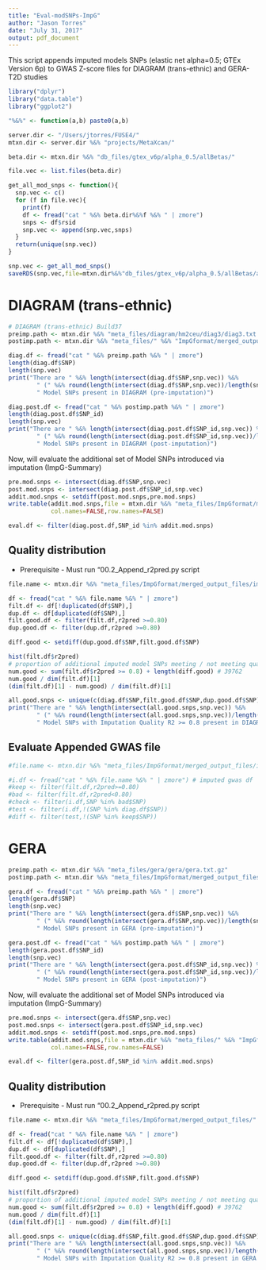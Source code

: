 ```yaml
---
title: "Eval-modSNPs-ImpG"
author: "Jason Torres"
date: "July 31, 2017"
output: pdf_document
---
```


This script appends imputed models SNPs (elastic net alpha=0.5; GTEx Version 6p) to GWAS Z-score files for DIAGRAM (trans-ethnic) and GERA-T2D studies 


```r

library("dplyr")
library("data.table")
library("ggplot2")

"%&%" <- function(a,b) paste0(a,b)

server.dir <- "/Users/jtorres/FUSE4/"
mtxn.dir <- server.dir %&% "projects/MetaXcan/"

beta.dir <- mtxn.dir %&% "db_files/gtex_v6p/alpha_0.5/allBetas/"

```



```r

file.vec <- list.files(beta.dir)

get_all_mod_snps <- function(){
  snp.vec <- c()
  for (f in file.vec){
    print(f)
    df <- fread("cat " %&% beta.dir%&%f %&% " | zmore")
    snps <- df$rsid
    snp.vec <- append(snp.vec,snps)
  }
  return(unique(snp.vec))
}

snp.vec <- get_all_mod_snps()
saveRDS(snp.vec,file=mtxn.dir%&%"db_files/gtex_v6p/alpha_0.5/allBetas/all_tw_modSNPs.RDS")
```


# DIAGRAM (trans-ethnic) 

```r

# DIAGRAM (trans-ethnic) Build37
preimp.path <- mtxn.dir %&% "meta_files/diagram/hm2ceu/diag3/diag3.txt.gz" 
postimp.path <- mtxn.dir %&% "meta_files/" %&% "ImpGformat/merged_output_files/" %&% "impG_DIAGRAM/file/merged.imz.gz"

```



```r

diag.df <- fread("cat " %&% preimp.path %&% " | zmore")
length(diag.df$SNP)
length(snp.vec)
print("There are " %&% length(intersect(diag.df$SNP,snp.vec)) %&% 
        " (" %&% round(length(intersect(diag.df$SNP,snp.vec))/length(snp.vec),3) %&% ")" %&% 
        " Model SNPs present in DIAGRAM (pre-imputation)")
```


```r

diag.post.df <- fread("cat " %&% postimp.path %&% " | zmore")
length(diag.post.df$SNP_id)
length(snp.vec)
print("There are " %&% length(intersect(diag.post.df$SNP_id,snp.vec)) %&% 
        " (" %&% round(length(intersect(diag.post.df$SNP_id,snp.vec))/length(snp.vec),3) %&% ")" %&% 
        " Model SNPs present in DIAGRAM (post-imputation)")
```

Now, will evaluate the additional set of Model SNPs introduced via imputation (ImpG-Summary)

```r

pre.mod.snps <- intersect(diag.df$SNP,snp.vec)
post.mod.snps <- intersect(diag.post.df$SNP_id,snp.vec)
addit.mod.snps <- setdiff(post.mod.snps,pre.mod.snps)
write.table(addit.mod.snps,file = mtxn.dir %&% "meta_files/ImpGformat/merged_output_files/" %&% "impG_DIAGRAM/model-snps-gained_gtexV6p.txt",sep="\t",quote = FALSE, 
            col.names=FALSE,row.names=FALSE)

eval.df <- filter(diag.post.df,SNP_id %in% addit.mod.snps)


```

## Quality distribution 

* Prerequisite - Must run "00.2\_Append_r2pred.py script 

```r

file.name <- mtxn.dir %&% "meta_files/ImpGformat/merged_output_files/impG_DIAGRAM/" %&% "model-snps-gained_gtexV6p_DIAGRAM.txt.gz"

df <- fread("cat " %&% file.name %&% " | zmore")
filt.df <- df[!duplicated(df$SNP),]
dup.df <- df[duplicated(df$SNP),]
filt.good.df <- filter(filt.df,r2pred >=0.80)
dup.good.df <- filter(dup.df,r2pred >=0.80)

diff.good <- setdiff(dup.good.df$SNP,filt.good.df$SNP)

hist(filt.df$r2pred)
# proportion of additional imputed model SNPs meeting / not meeting quality threshold of 0.80 
num.good <- sum(filt.df$r2pred >= 0.8) + length(diff.good) # 39762
num.good / dim(filt.df)[1]
(dim(filt.df)[1] - num.good) / dim(filt.df)[1]

all.good.snps <- unique(c(diag.df$SNP,filt.good.df$SNP,dup.good.df$SNP))
print("There are " %&% length(intersect(all.good.snps,snp.vec)) %&% 
        " (" %&% round(length(intersect(all.good.snps,snp.vec))/length(snp.vec),3) %&% ")" %&% 
        " Model SNPs with Imputation Quality R2 >= 0.8 present in DIAGRAM (post-imputation)")

```

## Evaluate Appended GWAS file 


```r

#file.name <- mtxn.dir %&% "meta_files/ImpGformat/merged_output_files/impG_DIAGRAM/" %&% "gwas_file/diag3.z.impG_0.8.gtexV6p.txt.gz"

#i.df <- fread("cat " %&% file.name %&% " | zmore") # imputed gwas df 
#keep <- filter(filt.df,r2pred>=0.80)
#bad <- filter(filt.df,r2pred<0.80)
#check <- filter(i.df,SNP %in% bad$SNP)
#test <- filter(i.df,!(SNP %in% diag.df$SNP))
#diff <- filter(test,!(SNP %in% keep$SNP))

```



# GERA 

```r

preimp.path <- mtxn.dir %&% "meta_files/gera/gera/gera.txt.gz" 
postimp.path <- mtxn.dir %&% "meta_files/ImpGformat/merged_output_files/impG_GERA/file/merged.imz.gz"

```


```r

gera.df <- fread("cat " %&% preimp.path %&% " | zmore")
length(gera.df$SNP)
length(snp.vec)
print("There are " %&% length(intersect(gera.df$SNP,snp.vec)) %&% 
        " (" %&% round(length(intersect(gera.df$SNP,snp.vec))/length(snp.vec),3) %&% ")" %&% 
        " Model SNPs present in GERA (pre-imputation)")
```


```r

gera.post.df <- fread("cat " %&% postimp.path %&% " | zmore")
length(gera.post.df$SNP_id)
length(snp.vec)
print("There are " %&% length(intersect(gera.post.df$SNP_id,snp.vec)) %&% 
        " (" %&% round(length(intersect(gera.post.df$SNP_id,snp.vec))/length(snp.vec),3) %&% ")" %&% 
        " Model SNPs present in GERA (post-imputation)")
```

Now, will evaluate the additional set of Model SNPs introduced via imputation (ImpG-Summary)

```r

pre.mod.snps <- intersect(gera.df$SNP,snp.vec)
post.mod.snps <- intersect(gera.post.df$SNP_id,snp.vec)
addit.mod.snps <- setdiff(post.mod.snps,pre.mod.snps)
write.table(addit.mod.snps,file = mtxn.dir %&% "meta_files/" %&% "ImpGformat/merged_output_files/" %&%  "impG_GERA/model-snps-gained_gtexV6p.txt",sep="\t",quote = FALSE, 
            col.names=FALSE,row.names=FALSE)

eval.df <- filter(gera.post.df,SNP_id %in% addit.mod.snps)


```


## Quality distribution 

* Prerequisite - Must run "00.2\_Append_r2pred.py script  

```r

file.name <- mtxn.dir %&% "meta_files/ImpGformat/merged_output_files/" %&% "impG_GERA/model-snps-gained_gtexV6p_GERA.txt.gz"

df <- fread("cat " %&% file.name %&% " | zmore")
filt.df <- df[!duplicated(df$SNP),]
dup.df <- df[duplicated(df$SNP),]
filt.good.df <- filter(filt.df,r2pred >=0.80)
dup.good.df <- filter(dup.df,r2pred >=0.80)

diff.good <- setdiff(dup.good.df$SNP,filt.good.df$SNP)

hist(filt.df$r2pred)
# proportion of additional imputed model SNPs meeting / not meeting quality threshold of 0.80 
num.good <- sum(filt.df$r2pred >= 0.8) + length(diff.good) # 39762
num.good / dim(filt.df)[1]
(dim(filt.df)[1] - num.good) / dim(filt.df)[1]

all.good.snps <- unique(c(diag.df$SNP,filt.good.df$SNP,dup.good.df$SNP))
print("There are " %&% length(intersect(all.good.snps,snp.vec)) %&% 
        " (" %&% round(length(intersect(all.good.snps,snp.vec))/length(snp.vec),3) %&% ")" %&% 
        " Model SNPs with Imputation Quality R2 >= 0.8 present in GERA (post-imputation)")

```

